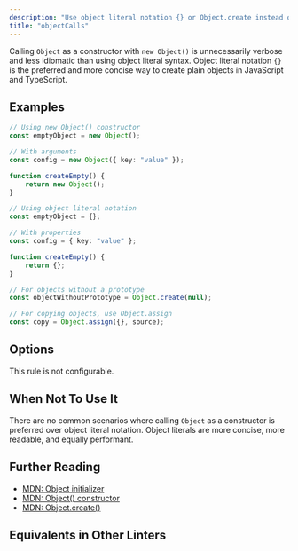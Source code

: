```yaml
---
description: "Use object literal notation {} or Object.create instead of calling Object as a constructor."
title: "objectCalls"
---
```



<RuleSummary plugin="ts" rule="objectCalls" />

Calling `Object` as a constructor with `new Object()` is unnecessarily verbose and less idiomatic than using object literal syntax.
Object literal notation `{}` is the preferred and more concise way to create plain objects in JavaScript and TypeScript.

## Examples

<Tabs>
<TabItem label="❌ Incorrect">

```ts
// Using new Object() constructor
const emptyObject = new Object();

// With arguments
const config = new Object({ key: "value" });

function createEmpty() {
	return new Object();
}
```

</TabItem>
<TabItem label="✅ Correct">

```ts
// Using object literal notation
const emptyObject = {};

// With properties
const config = { key: "value" };

function createEmpty() {
	return {};
}

// For objects without a prototype
const objectWithoutPrototype = Object.create(null);

// For copying objects, use Object.assign
const copy = Object.assign({}, source);
```

</TabItem>
</Tabs>

## Options

This rule is not configurable.

## When Not To Use It

There are no common scenarios where calling `Object` as a constructor is preferred over object literal notation.
Object literals are more concise, more readable, and equally performant.

## Further Reading

- [MDN: Object initializer](https://developer.mozilla.org/en-US/docs/Web/JavaScript/Reference/Operators/Object_initializer)
- [MDN: Object() constructor](https://developer.mozilla.org/en-US/docs/Web/JavaScript/Reference/Global_Objects/Object/Object)
- [MDN: Object.create()](https://developer.mozilla.org/en-US/docs/Web/JavaScript/Reference/Global_Objects/Object/create)

## Equivalents in Other Linters

<RuleEquivalents pluginId="ts" ruleId="objectCalls" />
